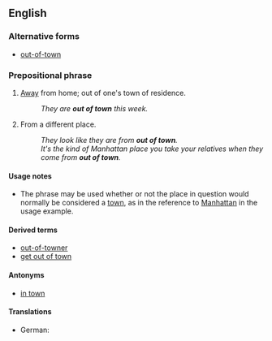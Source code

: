 ==English==

===Alternative forms===
* [[out-of-town]] {{qualifier|especially in attributive use}}

===Prepositional phrase===
{{head|en|prepositional phrase|head=[[out]] [[of]] [[town]]}}

# {{label|en|of a person}} [[away|Away]] from home; out of one's town of residence.
#: ''They are '''out of town''' this week.''
# {{label|en|of a person}} From a different place.
#: ''They look like they are from '''out of town'''.''
#: ''It's the kind of Manhattan place you take your relatives when they come from '''out of town'''.''

====Usage notes====
* The phrase {{m|en||out of town}} may be used whether or not the place in question would normally be considered a [[town]], as in the reference to [[Manhattan]] in the usage example.

====Derived terms====
* [[out-of-towner]]
* [[get out of town]]

====Antonyms====
* [[in town]]

====Translations====
{{trans-top|out of one's town of residence}}
* German: {{t|de|verreist}}
{{trans-mid}}
{{trans-bottom}}